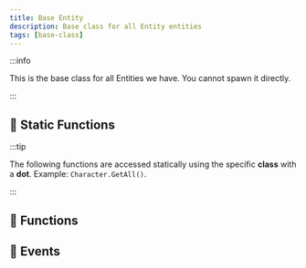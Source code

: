 ```yaml
---
title: Base Entity
description: Base class for all Entity entities
tags: [base-class]
---
```


<HeaderDeclaration type="Class" name="Entity" />

:::info

This is the base class for all Entities we have. You cannot spawn it directly.

:::


## 🗿 Static Functions

:::tip

The following functions are accessed statically using the specific **class** with a **dot**. Example: `Character.GetAll()`.

:::

<StaticFunctionsDeclaration type="Class" name="Entity" />


## 🦠 Functions

<FunctionsDeclaration type="Class" name="Entity" />


## 🚀 Events

<EventsDeclaration type="Class" name="Entity" />
